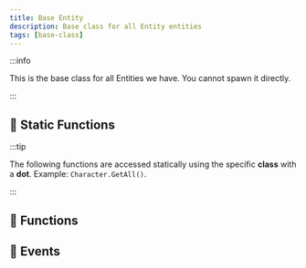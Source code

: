 ```yaml
---
title: Base Entity
description: Base class for all Entity entities
tags: [base-class]
---
```


<HeaderDeclaration type="Class" name="Entity" />

:::info

This is the base class for all Entities we have. You cannot spawn it directly.

:::


## 🗿 Static Functions

:::tip

The following functions are accessed statically using the specific **class** with a **dot**. Example: `Character.GetAll()`.

:::

<StaticFunctionsDeclaration type="Class" name="Entity" />


## 🦠 Functions

<FunctionsDeclaration type="Class" name="Entity" />


## 🚀 Events

<EventsDeclaration type="Class" name="Entity" />
